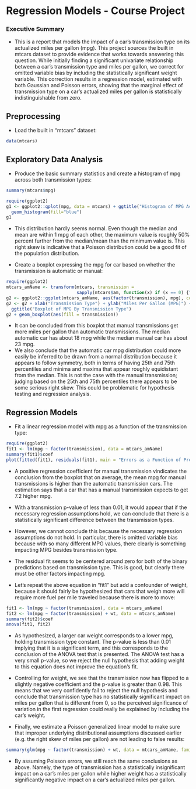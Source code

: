 Regression Models - Course Project
==============================================================

### Executive Summary

- This is a report that models the impact of a car's transmission type on its actualized miles per gallon (mpg). This project sources the built in mtcars dataset to provide evidence that works towards answering this question. While initially finding a significant univariate relationship between a car's transmission type and miles per gallon, we correct for omitted variable bias by including the statistically significant weight variable. This correction results in a regression model, estimated with both Gaussian and Poisson errors, showing that the marginal effect of transmission type on a car's actualized miles per gallon is statistically indistinguishable from zero.   

## Preprocessing

- Load the built in "mtcars" dataset:

```r
data(mtcars)
```

## Exploratory Data Analysis

- Produce the basic summary statistics and create a histogram of mpg across both transmission types:

```r
summary(mtcars$mpg)

require(ggplot2)
g1 <- ggplot2::qplot(mpg, data = mtcars) + ggtitle("Histogram of MPG Across All Cars") +
  geom_histogram(fill="blue")
g1
```

- This distribution hardly seems normal. Even though the median and mean are within 1 mpg of each other, the maximum value is roughly 50% percent further from the median/mean than the minimum value is. This right skew is indicative that a Poisson distribution could be a good fit of the population distribution. 

- Create a boxplot expressing the mpg for car based on whether the transmission is automatic or manual:

```r
require(ggplot2)
mtcars_amName <- transform(mtcars, transmission = 
                           sapply(mtcars$am, function(x) if (x == 0) {"automatic"} else {"manual"}))
g2 <- ggplot2::ggplot(mtcars_amName, aes(factor(transmission), mpg), color = factor(transmission))
g2 <- g2 + xlab("Transmission Type") + ylab("Miles Per Gallon (MPG)") + 
  ggtitle("Boxplot of MPG By Transmission Type")
g2 + geom_boxplot(aes(fill = transmission))
```

- It can be concluded from this boxplot that manual transmissions get more miles per gallon than automatic transmissions. The median automatic car has about 18 mpg while the median manual car has about 23 mpg. 
- We also conclude that the automatic car mpg distribution could more easily be inferred to be drawn from a normal distribution because it appears to follow symmetry, both in terms of having 25th and 75th percentiles and minima and maxima that appear roughly equidistant from the median. This is not the case with the manual transmission; judging based on the 25th and 75th percentiles there appears to be some serious right skew. This could be problematic for hypothesis testing and regression analysis.

## Regression Models

- Fit a linear regression model with mpg as a function of the transmission type: 

```r
require(ggplot2)
fit1 <- lm(mpg ~ factor(transmission), data = mtcars_amName)
summary(fit1)$coef
plot(fitted(fit1), residuals(fit1), main = "Errors as a Function of Predicted Scores", xlab = "Predicted MPG", ylab = "MPG Residuals")
```

- A positive regression coefficient for manual transmission vindicates the conclusion from the boxplot that on average, the mean mpg for manual transmissions is higher than the automatic transmission cars. The estimation says that a car that has a manual transmission expects to get 7.2 higher mpg. 
- With a transmission p-value of less than 0.01, it would appear that if the necessary regression assumptions hold, we can conclude that there is a statistically significant difference between the transmission types.
- However, we cannot conclude this because the necessary regression assumptions do not hold. In particular, there is omitted variable bias because with so many different MPG values, there clearly is something impacting MPG besides transmission type.
- The residual fit seems to be centered around zero for both of the binary predictions based on transmission type. This is good, but clearly there must be other factors impacting mpg. 

- Let's repeat the above equation in "fit1" but add a confounder of weight, because it should fairly be hypothesized that cars that weigh more will require more fuel per mile traveled because there is more to move:

```r
fit1 <- lm(mpg ~ factor(transmission), data = mtcars_amName)
fit2 <- lm(mpg ~ factor(transmission) + wt, data = mtcars_amName)
summary(fit2)$coef
anova(fit1, fit2)
```

- As hypothesized, a larger car weight corresponds to a lower mpg, holding transmission type constant. The p-value is less than 0.01 implying that it is a significant term, and this corresponds to the conclusion of the ANOVA test that is presented. The ANOVA test has a very small p-value, so we reject the null hypothesis that adding weight to this equation does not improve the equation's fit.
- Controlling for weight, we see that the transmission now has flipped to a slightly negative coefficient and the p-value is greater than 0.98. This means that we very confidently fail to reject the null hypothesis and conclude that transmission type has no statistically significant impact on miles per gallon that is different from 0, so the perceived significance of variation in the first regression could really be explained by including the car's weight.

- Finally, we estimate a Poisson generalized linear model to make sure that improper underlying distributional assumptions discussed earlier (e.g. the right skew of miles per gallon) are not leading to false results:

```r
summary(glm(mpg ~ factor(transmission) + wt, data = mtcars_amName, family="poisson"))
```

- By assuming Poisson errors, we still reach the same conclusions as above. Namely, the type of transmission has a statistically insignificant impact on a car's miles per gallon while higher weight has a statistically significantly negative impact on a car's actualized miles per gallon.
